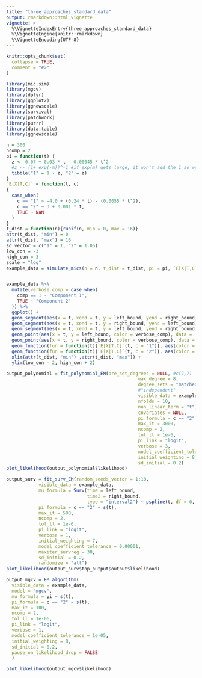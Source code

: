 ```yaml
---
title: "three_approaches_standard_data"
output: rmarkdown::html_vignette
vignette: >
  %\VignetteIndexEntry{three_approaches_standard_data}
  %\VignetteEngine{knitr::rmarkdown}
  %\VignetteEncoding{UTF-8}
---
```


```r
knitr::opts_chunk$set(
  collapse = TRUE,
  comment = "#>"
)
```

```r
library(mic.sim)
library(mgcv)
library(dplyr)
library(ggplot2)
library(ggnewscale)
library(survival)
library(patchwork)
library(purrr)
library(data.table)
library(ggnewscale)
```

```r
n = 300
ncomp = 2
pi = function(t) {
  z <- 0.07 + 0.03 * t - 0.00045 * t^2
  #z <- (1+ exp(-m))^-1 #if exp(m) gets large, it won't add the 1 so we write like this
  tibble("1" = 1 - z, "2" = z)
}
`E[X|T,C]` = function(t, c)
{
  case_when(
    c == "1" ~ -4.0 + (0.24 * t) - (0.0055 * t^2),
    c == "2" ~ 3 + 0.001 * t,
    TRUE ~ NaN
  )
}
t_dist = function(n){runif(n, min = 0, max = 16)}
attr(t_dist, "min") = 0
attr(t_dist, "max") = 16
sd_vector = c("1" = 1, "2" = 1.05)
low_con = -3
high_con = 3
scale = "log"
example_data = simulate_mics(n = n, t_dist = t_dist, pi = pi, `E[X|T,C]` = `E[X|T,C]`, sd_vector = sd_vector, covariate_list = NULL, covariate_effect_vector = c(0), low_con = low_con, high_con = high_con, scale = "log") %>% suppressMessages()


example_data %>% 
  mutate(verbose_comp = case_when(
    comp == 1 ~ "Component 1",
    TRUE ~ "Component 2"
  )) %>% 
  ggplot() +
  geom_segment(aes(x = t, xend = t, y = left_bound, yend = right_bound, color = verbose_comp), data = (. %>% filter(left_bound != -Inf & right_bound != Inf)), alpha = 0.3) +
  geom_segment(aes(x = t, xend = t, y = right_bound, yend = left_bound, color = verbose_comp), data = (. %>% filter(left_bound == -Inf) %>% mutate(left_bound = low_con - 2)), arrow = arrow(length = unit(0.03, "npc")), alpha = 0.3) +
  geom_segment(aes(x = t, xend = t, y = left_bound, yend = right_bound, color = verbose_comp), data = (. %>% filter(right_bound == Inf) %>% mutate(right_bound = high_con + 2)), arrow = arrow(length = unit(0.03, "npc")), alpha = 0.3) +
  geom_point(aes(x = t, y = left_bound, color = verbose_comp), data = . %>% filter(left_bound != -Inf), alpha = 0.3) +
  geom_point(aes(x = t, y = right_bound, color = verbose_comp), data = . %>% filter(right_bound != Inf), alpha = 0.3) +
  geom_function(fun = function(t){`E[X|T,C]`(t, c = "1")}, aes(color = "Component 1 Mean")) +
  geom_function(fun = function(t){`E[X|T,C]`(t, c = "2")}, aes(color = "Component 2 Mean")) +
  xlim(attr(t_dist, "min") ,attr(t_dist, "max")) +
  ylim(low_con - 2, high_con + 2)
```

```r
output_polynomial = fit_polynomial_EM(pre_set_degrees = NULL, #c(7,7)
                                                 max_degree = 8,
                                                 degree_sets = "matched",
                                                 #"independent"
                                                 visible_data = example_data,
                                                 nfolds = 10,
                                                 non_linear_term = "t",
                                                 covariates = NULL,
                                                 pi_formula = c == "2" ~ s(t),
                                                 max_it = 3000,
                                                 ncomp = 2,
                                                 tol_ll = 1e-6,
                                                 pi_link = "logit",
                                                 verbose = 3,
                                                 model_coefficient_tolerance = 0.00001,
                                                 initial_weighting = 8,
                                                 sd_initial = 0.2) 
plot_likelihood(output_polynomial$likelihood)
```

```r
output_surv = fit_surv_EM(random_seeds_vector = 1:10, 
            visible_data = example_data, 
            mu_formula = Surv(time = left_bound,
                              time2 = right_bound,
                              type = "interval2") ~ pspline(t, df = 0, caic = TRUE),
            pi_formula = c == "2" ~ s(t),
            max_it = 500,
            ncomp = 2,
            tol_ll = 1e-6,
            pi_link = "logit",
            verbose = 1,
            initial_weighting = 7,
            model_coefficient_tolerance = 0.00001,
            maxiter_survreg = 30,
            sd_initial = 0.2,
            randomize = "all")
plot_likelihood(output_surv$top_output$output$likelihood)
```


```r
output_mgcv = EM_algorithm(
  visible_data = example_data, 
  model = "mgcv", 
  mu_formula = yi ~ s(t), 
  pi_formula = c == "2" ~ s(t),
  max_it = 100,
  ncomp = 2,
  tol_ll = 1e-06,
  pi_link = "logit",
  verbose = 1,
  model_coefficient_tolerance = 1e-05,
  initial_weighting = 8,
  sd_initial = 0.2,
  pause_on_likelihood_drop = FALSE
  )

plot_likelihood(output_mgcv$likelihood)

```

